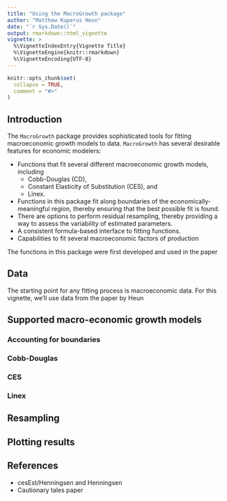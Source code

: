 ```yaml
---
title: "Using the MacroGrowth package"
author: "Matthew Kuperus Heun"
date: "`r Sys.Date()`"
output: rmarkdown::html_vignette
vignette: >
  %\VignetteIndexEntry{Vignette Title}
  %\VignetteEngine{knitr::rmarkdown}
  %\VignetteEncoding{UTF-8}
---
```


```r
knitr::opts_chunk$set(
  collapse = TRUE,
  comment = "#>"
)
```

## Introduction

The `MacroGrowth` package provides sophisticated tools for fitting macroeconomic 
growth models to data.
`MacroGrowth` has several desirable features for economic modelers:

* Functions that fit several different macroeconomic growth models, including
    + Cobb-Douglas (CD), 
    + Constant Elasticity of Substitution (CES), and 
    + Linex.
* Functions in this package fit along 
boundaries of the economically-meaningful region, 
thereby ensuring that the best possible fit is found.
* There are options to perform residual resampling, 
thereby providing a way to assess the variability of estimated parameters.
* A consistent formula-based interface to fitting functions.
* Capabilities to fit several macroeconomic factors of production

The functions in this package were first developed and used in the paper



## Data

The starting point for any fitting process is macroeconomic data.
For this vignette, we'll use data from the paper by Heun 




## Supported macro-economic growth models

### Accounting for boundaries

### Cobb-Douglas

### CES

### Linex

## Resampling

## Plotting results

## References

* cesEst/Henningsen and Henningsen
* Cautionary tales paper



